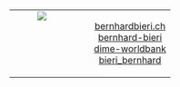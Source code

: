 # {.center .center-x}

<table width = "100%">
<tbody>
  <tr>
    <td style = "vertical-align: baseline; text-align: center;" width = "40%">
      <img src = "https://github.com/dime-worldbank.png" class = "picture" style="vertical-align: baseline" />
    </td>
    <td style = "vertical-align: middle; text-align: center;" width = "60%">
      <ul style = "list-style:none;">
        <li><a href = "https://bernhardbieri.ch/" target = "_blank"><i class = "fas fa-home"></i> bernhardbieri.ch</a></li>
        <li><a href = "https://www.linkedin.com/in/bernhard-bieri/" target = "_blank"><i class = "fab fa-linkedin"></i> bernhard-bieri</a></li>
        <li><a href = "https://github.com/dime-worldbank/" target = "_blank"><i class = "fab fa-github"></i> dime-worldbank</a></li>
        <li><a href = "https://twitter.com/bieri_bernhard/" target = "_blank"><i class = "fab fa-twitter"></i> bieri_bernhard</a></li>
      </ul>
    </td>
  </tr>
</tbody>
</table>